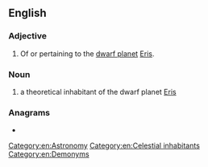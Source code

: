 ==English==

===Adjective===
{{en-adj}}

# Of or pertaining to the [[dwarf planet]] [[Eris]].

===Noun===
{{en-noun}}

# a theoretical inhabitant of the dwarf planet [[Eris]]

===Anagrams===
* {{anagrams|en|a=adeiinr|denarii}}

[[Category:en:Astronomy]]
[[Category:en:Celestial inhabitants]]
[[Category:en:Demonyms]]